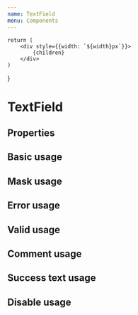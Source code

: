 ```yaml
---
name: TextField
menu: Components
---
```


    return (
        <div style={{width: `${width}px`}}>
            {children}
        </div>
    )
}

# TextField

## Properties

<PropsTable of={TextField} />

## Basic usage

<Playground>
    <Block>
        <TextField name="fio"/>
    </Block>
</Playground>

## Mask usage

<Playground>
    <Block width="150">
        <TextField mask="(999) 999-99-99" maskChar=" " />
    </Block>
</Playground>

## Error usage

<Playground>
    <Block width="150">
        <TextField error={true} noticeText="Неправильно заполнено поле" />
    </Block>
</Playground>

## Valid usage

<Playground>
    <Block width="150">
        <TextField valid={true} />
    </Block>
</Playground>

## Comment usage

<Playground>
    <Block width="150">
        <TextField commentText="Комментарий" />
    </Block>
</Playground>

## Success text usage

<Playground>
    <Block width="150">
        <TextField successText="Заявка успешно отправлена" />
    </Block>
</Playground>

## Disable usage

<Playground>
    <Block width="150">
        <TextField disabled={true} />
    </Block>
</Playground>

